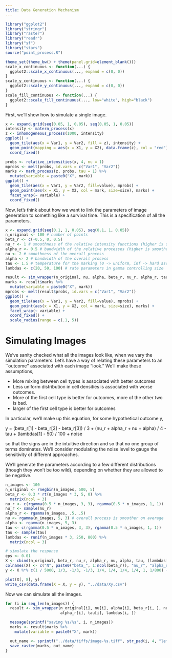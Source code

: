 ```yaml
---
title: Data Generation Mechanism
---
```


```r
library("ggplot2")
library("stringr")
library("raster")
library("readr")
library("sf")
library("stars")
source("point_process.R")

theme_set(theme_bw() + theme(panel.grid=element_blank()))
scale_x_continuous <- function(...) {
  ggplot2::scale_x_continuous(..., expand = c(0, 0))
}
scale_y_continuous <- function(...) {
  ggplot2::scale_y_continuous(..., expand = c(0, 0))
}
scale_fill_continuous <- function(...) {
  ggplot2::scale_fill_continuous(..., low="white", high="black")
}
```

First, we'll show how to simulate a single image.

```r
x <- expand.grid(seq(0.05, 1, 0.05), seq(0.05, 1, 0.05))
intensity <- matern_process(x)
z <- inhomogeneous_process(1000, intensity)
ggplot() +
  geom_tile(aes(x = Var1, y = Var2, fill = z), intensity) +
  geom_point(mapping = aes(x = X1, y = X2), data.frame(z), col = "red") +
  coord_fixed()

probs <- relative_intensities(x, 4, nu = 1)
mprobs <- melt(probs, id.vars = c("Var1", "Var2"))
marks <- mark_process(z, probs, tau = 1) %>%
  mutate(variable = paste0("X", mark))
ggplot() +
  geom_tile(aes(x = Var1, y = Var2, fill=value), mprobs) +
  geom_point(aes(x = X1, y = X2, col = mark, size=size), marks) +
  facet_wrap(~ variable) +
  coord_fixed()
```

Now, let's think about how we want to link the parameters of image generation to
something like a survival time. This is a specification of all the parameters.

```r
x <- expand.grid(seq(0.1, 1, 0.05), seq(0.1, 1, 0.05))
n_original <- 100 # number of points
beta_r <- c(-0.5, 0, 0.5)
nu_r <- 1 # smoothness of the relative intensity functions (higher is smoother)
alpha_r <- 0.5 # bandwidth of the relative processes (higher is smoother)
nu <- 2 # smoothness of the overall process
alpha <- 2 # bandwidth of the overall process
tau <- 1.5 # temperature for the marking (0 -> uniform, inf -> hard assignment)
lambdas <- c(20, 50, 100) # rate parameters in gamma controlling size
```

```r
result <- sim_wrapper(n_original, nu, alpha, beta_r, nu_r, alpha_r, tau, lambdas)
marks <- result$marks %>%
  mutate(variable = paste0("X", mark))
mprobs <- melt(result$probs, id.vars = c("Var1", "Var2"))
ggplot() +
  geom_tile(aes(x = Var1, y = Var2, fill=value), mprobs) +
  geom_point(aes(x = X1, y = X2, col = mark, size=size), marks) +
  facet_wrap(~ variable) +
  coord_fixed() +
  scale_radius(range = c(.1, 5))
```

# Simulating Images

We've sanity checked what all the images look like, when we vary the simulation
parameters. Let's have a way of relating these parameters to an ``outcome''
associated with each image "look." We'll make these assumptions,

* More mixing between cell types is associated with better outcomes
* Less uniform distribution in cell densities is associated with worse outcomes.
* More of the first cell type is better for outcomes, more of the other two is bad.
* larger of the first cell type is better for outcomes

In particular, we'll make up this equation, for some hypothetical outcome y,

 y =  (beta_r[1] - beta_r[2] - beta_r[3]) / 3 + (nu_r + alpha_r + nu + alpha) / 4 - tau + (lambdas[1] - 50) / 100 + noise

so that the signs are in the intuitive direction and so that no one group of
terms dominates. We'll consider modulating the noise level to gauge the
sensitivity of different approaches.

We'll generate the parameters according to a few different distributions (though
they won't be too wild), depending on whether they are allowed to be negative.

```r
n_images <- 100
n_original <- rnegbin(n_images, 500, 5)
beta_r <- 0.3 * rt(n_images * 3, 5, 0) %>%
  matrix(ncol = 3)
nu_r <- c(rgamma(0.5 * n_images, 3, 3), rgamma(0.5 * n_images, 1, 1))
nu_r <- sample(nu_r)
alpha_r <- rgamma(n_images, .5, .5)
nu <- rgamma(n_images, 5, 3) # overall process is smoother on average
alpha <- rgamma(n_images, 5, 3)
tau <- c(rgamma(0.5 * n_images, 3, 3), rgamma(0.5 * n_images, 1, 1))
tau <- sample(tau)
lambdas <- runif(n_images * 3, 250, 800) %>%
  matrix(ncol = 3)

# simulate the response
eps <- 0.01
X <- cbind(n_original, beta_r, nu_r, alpha_r, nu, alpha, tau, (lambdas[, 1] - 50))
colnames(X) <- c("N", paste0("beta_", 1:ncol(beta_r)), "nu_r", "alpha_r", "nu", "alpha", "tau", "lambda_1")
y <- X %*% c(1 / 5000, 1/3, -1/3, -1/3, 1/4, 1/4, 1/4, 1/4, 1, 1/800) + rnorm(n_images, 0, eps)

plot(X[, 8], y)
write_csv(data.frame(X = X, y = y), "../data/Xy.csv")
```

Now we can simulate all the images.

```r
for (i in seq_len(n_images)) {
  result <- sim_wrapper(n_original[i], nu[i], alpha[i], beta_r[i, ], nu_r[i],
                        alpha_r[i], tau[i], lambdas[i, ])

  message(sprintf("saving %s/%s", i, n_images))
  marks <- result$marks %>%
    mutate(variable = paste0("X", mark))

  out_name <- sprintf("../data/tiffs/image-%s.tiff", str_pad(i, 4, "left", 0))
  save_raster(marks, out_name)
}
```
